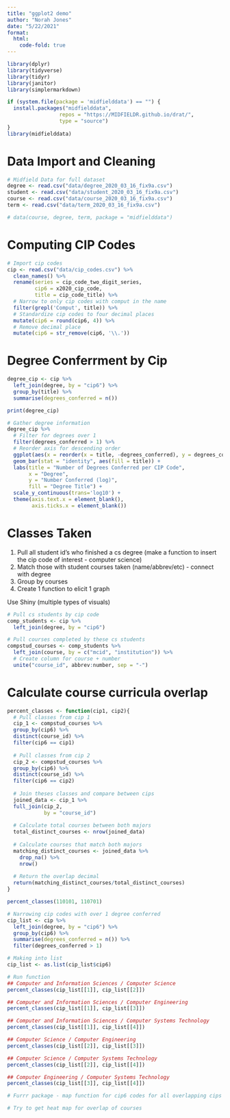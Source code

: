 ```yaml
---
title: "ggplot2 demo"
author: "Norah Jones"
date: "5/22/2021"
format: 
  html:
    code-fold: true
---
```


```r
library(dplyr)
library(tidyverse)
library(tidyr)
library(janitor)
library(simplermarkdown)

if (system.file(package = 'midfielddata') == "") {
  install.packages("midfielddata",
                 repos = "https://MIDFIELDR.github.io/drat/",
                 type = "source")
}
library(midfielddata)
```

# Data Import and Cleaning

```r
# Midfield Data for full dataset
degree <- read.csv("data/degree_2020_03_16_fix9a.csv")
student <- read.csv("data/student_2020_03_16_fix9a.csv")
course <- read.csv("data/course_2020_03_16_fix9a.csv")
term <- read.csv("data/term_2020_03_16_fix9a.csv")
```

```r
# data(course, degree, term, package = "midfielddata")
```

# Computing CIP Codes

```r
# Import cip codes 
cip <- read.csv("data/cip_codes.csv") %>%
  clean_names() %>%
  rename(series = cip_code_two_digit_series, 
         cip6 = x2020_cip_code,
         title = cip_code_title) %>%
  # Narrow to only cip codes with comput in the name
  filter(grepl('Comput', title)) %>%
  # Standardize cip codes to four decimal places 
  mutate(cip6 = round(cip6, 4)) %>%
  # Remove decimal place
  mutate(cip6 = str_remove(cip6, '\\.')) 
```

# Degree Conferrment by Cip

```r
degree_cip <- cip %>%
  left_join(degree, by = "cip6") %>%
  group_by(title) %>% 
  summarise(degrees_conferred = n())
```

```r
print(degree_cip)
```

```r
# Gather degree information
degree_cip %>%
  # Filter for degrees over 1
  filter(degrees_conferred > 1) %>%
  # Reorder axis for descending order
  ggplot(aes(x = reorder(x = title, -degrees_conferred), y = degrees_conferred)) +
  geom_bar(stat = "identity", aes(fill = title)) +
  labs(title = "Number of Degrees Conferred per CIP Code",
       x = "Degree",
       y = "Number Conferred (log)",
       fill = "Degree Title") +
  scale_y_continuous(trans='log10') +
  theme(axis.text.x = element_blank(),
        axis.ticks.x = element_blank())
```


# Classes Taken

1. Pull all student id's who finished a cs degree  (make a function to insert the cip code of interest - computer science)
2. Match those with student courses taken (name/abbrev/etc) - connect with degree
3. Group by courses 
4. Create 1 function to elicit 1 graph

Use Shiny (multiple types of visuals)

```r
# Pull cs students by cip code
comp_students <- cip %>%
  left_join(degree, by = "cip6")

# Pull courses completed by these cs students
compstud_courses <- comp_students %>%
  left_join(course, by = c("mcid", "institution")) %>%
  # Create column for course + number
  unite("course_id", abbrev:number, sep = "-")
```

# Calculate course curricula overlap

```r
percent_classes <- function(cip1, cip2){
  # Pull classes from cip 1
  cip_1 <- compstud_courses %>%
  group_by(cip6) %>%
  distinct(course_id) %>%
  filter(cip6 == cip1)
  
  # Pull classes from cip 2
  cip_2 <- compstud_courses %>%
  group_by(cip6) %>%
  distinct(course_id) %>%
  filter(cip6 == cip2) 
  
  # Join theses classes and compare between cips
  joined_data <- cip_1 %>%
  full_join(cip_2,
            by = "course_id")
  
  # Calculate total courses between both majors
  total_distinct_courses <- nrow(joined_data)
  
  # Calculate courses that match both majors
  matching_distinct_courses <- joined_data %>%
    drop_na() %>%
    nrow()
  
  # Return the overlap decimal
  return(matching_distinct_courses/total_distinct_courses)
}

percent_classes(110101, 110701)

```

```r
# Narrowing cip codes with over 1 degree conferred
cip_list <- cip %>%
  left_join(degree, by = "cip6") %>%
  group_by(cip6) %>% 
  summarise(degrees_conferred = n()) %>%
  filter(degrees_conferred > 1) 

# Making into list
cip_list <- as.list(cip_list$cip6)

# Run function
## Computer and Information Sciences / Computer Science
percent_classes(cip_list[[1]], cip_list[[2]])

## Computer and Information Sciences / Computer Engineering 
percent_classes(cip_list[[1]], cip_list[[3]])

## Computer and Information Sciences / Computer Systems Technology
percent_classes(cip_list[[1]], cip_list[[4]])

## Computer Science / Computer Engineering
percent_classes(cip_list[[2]], cip_list[[3]])

## Computer Science / Computer Systems Technology
percent_classes(cip_list[[2]], cip_list[[4]])

## Computer Engineering / Computer Systems Technology
percent_classes(cip_list[[3]], cip_list[[4]])
```

```r
# Furrr package - map function for cip6 codes for all overlapping cips

# Try to get heat map for overlap of courses 

```

